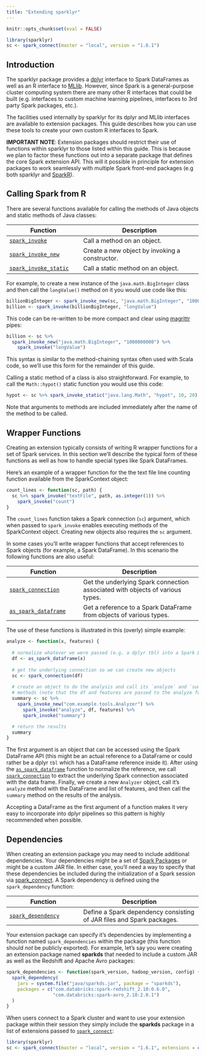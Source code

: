 ```yaml
---
title: "Extending sparklyr"
---
```


```r
knitr::opts_chunk$set(eval = FALSE)
```

```r
library(sparklyr)
sc <- spark_connect(master = "local", version = "1.6.1")
```


## Introduction

The sparklyr package provides a [dplyr](dplyr.html) interface to Spark DataFrames as well as an R interface to [MLlib](mllib.html). However, since Spark is a general-purpose cluster computing system there are many other R interfaces that could be built (e.g. interfaces to custom machine learning pipelines, interfaces to 3rd party Spark packages, etc.).

The facilities used internally by sparklyr for its dplyr and MLlib interfaces are available to extension packages. This guide describes how you can use these tools to create your own custom R interfaces to Spark.

**IMPORTANT NOTE**: Extension packages should restrict their use of functions within sparklyr to those listed within this guide. This is because we plan to factor these functions out into a separate package that defines the core Spark extension API. This will it possible in principle for extension packages to work seamlessly with multiple Spark front-end packages (e.g both sparklyr and [SparkR](https://spark.apache.org/docs/latest/sparkr.html)).

## Calling Spark from R

There are several functions available for calling the methods of Java objects and static methods of Java classes:

| Function | Description  |
|----------------------------|---------------------------------------------|
| [`spark_invoke`](reference/sparklyr/latest/spark_invoke.html) | Call a method on an object. |
| [`spark_invoke_new`](reference/sparklyr/latest/spark_invoke_new.html) | Create a new object by invoking a constructor.  |
| [`spark_invoke_static`](reference/sparklyr/latest/spark_invoke_static.html) | Call a static method on an object.  |

For example, to create a new instance of the `java.math.BigInteger` class and then call the `longValue()` method on it you would use code like this:

```r
billionBigInteger <- spark_invoke_new(sc, "java.math.BigInteger", "1000000000")
billion <- spark_invoke(billionBigInteger, "longValue")
```

This code can be re-written to be more compact and clear using [magrittr](https://cran.r-project.org/web/packages/magrittr/vignettes/magrittr.html) pipes: 

```r
billion <- sc %>% 
  spark_invoke_new("java.math.BigInteger", "1000000000") %>%
    spark_invoke("longValue")
```

This syntax is similar to the method-chaining syntax often used with Scala code, so we'll use this form for the remainder of this guide.

Calling a static method of a class is also straightforward. For example, to call the `Math::hypot()` static function you would use this code:

```r
hypot <- sc %>% spark_invoke_static("java.lang.Math", "hypot", 10, 20) 
```

Note that arguments to methods are included immediately after the name of the method to be called.

## Wrapper Functions

Creating an extension typically consists of writing R wrapper functions for a set of Spark services. In this section we'll describe the typical form of these functions as well as how to handle special types like Spark DataFrames. 

Here's an example of a wrapper function for the the text file line counting function available from the SparkContext object:

```r
count_lines <- function(sc, path) {
  sc %>% spark_invoke("textFile", path, as.integer(1)) %>% 
    spark_invoke("count")
}
```

The `count_lines` function takes a Spark connection (`sc`) argument, which when passed to `spark_invoke` enables executing methods of the SparkContext object. Creating new objects also requires the `sc` argument.

In some cases you'll write wrapper functions that accept references to Spark objects (for example, a Spark DataFrame). In this scenario the following functions are also useful:

| Function | Description  |
|----------------------------|---------------------------------------------|
| [`spark_connection`](reference/sparklyr/latest/spark_connection.html) | Get the underlying Spark connection associated with objects of various types. |
| [`as_spark_dataframe`](reference/sparklyr/latest/as_spark_dataframe.html) | Get a reference to a Spark DataFrame from objects of various types. |

The use of these functions is illustrated in this (overly) simple example:

```r
analyze <- function(x, features) {
  
  # normalize whatever we were passed (e.g. a dplyr tbl) into a Spark DataFrame
  df <- as_spark_dataframe(x)
  
  # get the underlying connection so we can create new objects
  sc <- spark_connection(df)
  
  # create an object to do the analysis and call its `analyze` and `summary`
  # methods (note that the df and features are passed to the analyze function)
  summary <- sc %>%  
    spark_invoke_new("com.example.tools.Analyzer") %>% 
      spark_invoke("analyze", df, features) %>% 
      spark_invoke("summary")

  # return the results
  summary
}
```

The first argument is an object that can be accessed using the Spark DataFrame API (this might be an actual reference to a DataFrame or could rather be a dplyr `tbl` which has a DataFrame reference inside it). After using the [`as_spark_dataframe`](reference/sparklyr/latest/as_spark_dataframe.html) function to normalize the reference, we call [`spark_connection`](reference/sparklyr/latest/spark_connection.html) to extract the underlying Spark connection associated with the data frame. Finally, we create a new `Analyzer` object, call it's `analyze` method with the DataFrame and list of features, and then call the `summary` method on the results of the analysis.

Accepting a DataFrame as the first argument of a function makes it very easy to incorporate into dplyr pipelines so this pattern is highly recommended when possible.

## Dependencies

When creating an extension package you may need to include additional dependencies. Your dependencies might be a set of [Spark Packages](https://spark-packages.org/) or might be a custom JAR file. In either case, you'll need a way to specify that these dependencies be included during the initialization of a Spark session via [spark_connect](reference/sparklyr/latest/spark_connect). A Spark dependency is defined using the `spark_dependency` function:

| Function | Description  |
|----------------------------|---------------------------------------------|
| [`spark_dependency`](reference/sparklyr/latest/spark_dependency.html) | Define a Spark dependency consisting of JAR files and Spark packages. |

Your extension package can specify it's dependencies by implementing a function named `spark_dependencies` within the package (this function should *not* be publicly exported). For example, let's say you were creating an extension package named **sparkds** that needed to include a custom JAR as well as the Redshift and Apache Avro packages:

```r
spark_dependencies <- function(spark_version, hadoop_version, config) {
  spark_dependency(
    jars = system.file("java/sparkds.jar", package = "sparkds"),
    packages = c("com.databricks:spark-redshift_2.10:0.6.0",
                 "com.databricks:spark-avro_2.10:2.0.1")
  )
}
```

When users connect to a Spark cluster and want to use your extension package within their session they simply include the **sparkds** package in a list of extensions passed to [`spark_connect`](reference/sparklyr/latest/spark_connect.html):

```r
library(sparklyr)
sc <- spark_connect(master = "local", version = "1.6.1", extensions = c("sparkds"))
```







